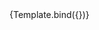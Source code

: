 
<Meta title="atoms/Input" component={Input} />


<Canvas>
  <Story
    name="Input"
    argTypes={{
      size: {
        options: ["base", "xl"],
        control: {
          type: "radio",
        },
      },
    }}
    args={{
      placeholder: "placeholder",
      size: "base",
      disabled: false,
      isErrored: false,
    }}
  >
    {Template.bind({})}
  </Story>
</Canvas>
